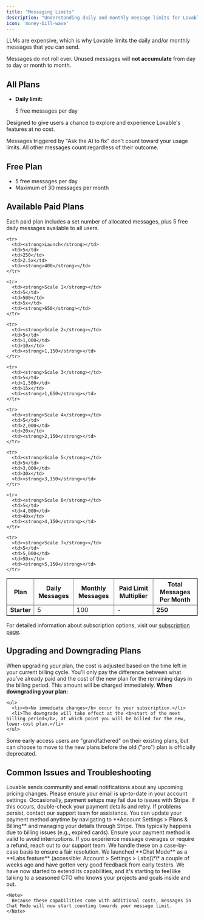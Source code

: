 ```yaml
---
title: "Messaging Limits"
description: "Understanding daily and monthly message limits for Lovable"
icon: 'money-bill-wave'
---
```


LLMs are expensive, which is why Lovable limits the daily and/or monthly messages that you can send.

<Note>Messages do not roll over. Unused messages will **not accumulate** from day to day or month to month.</Note>

## All Plans

* **Daily limit:**

  5 free messages per day

Designed to give users a chance to explore and experience Lovable's features at no cost.

<Note>
  Messages triggered by "Ask the AI to fix" don't count toward your usage limits.&#x20;
  All other messages count regardless of their outcome.
</Note>

## Free Plan

* 5 free messages per day
* Maximum of 30 messages per month

## Available Paid Plans

Each paid plan includes a set number of allocated messages, plus 5 free daily messages available to all users.

<table border="1">
  <thead>
    <tr>
      <th>Plan</th>
      <th>Daily Messages</th>
      <th>Monthly Messages</th>
      <th>Paid Limit Multiplier</th>
      <th>Total Messages Per Month</th>
    </tr>
  </thead>

  <tbody>
    <tr>
      <td><strong>Starter</strong></td>
      <td>5</td>
      <td>100</td>
      <td>-</td>
      <td><strong>250</strong></td>
    </tr>

    <tr>
      <td><strong>Launch</strong></td>
      <td>5</td>
      <td>250</td>
      <td>2.5x</td>
      <td><strong>400</strong></td>
    </tr>

    <tr>
      <td><strong>Scale 1</strong></td>
      <td>5</td>
      <td>500</td>
      <td>5x</td>
      <td><strong>650</strong></td>
    </tr>

    <tr>
      <td><strong>Scale 2</strong></td>
      <td>5</td>
      <td>1,000</td>
      <td>10x</td>
      <td><strong>1,150</strong></td>
    </tr>

    <tr>
      <td><strong>Scale 3</strong></td>
      <td>5</td>
      <td>1,500</td>
      <td>15x</td>
      <td><strong>1,650</strong></td>
    </tr>

    <tr>
      <td><strong>Scale 4</strong></td>
      <td>5</td>
      <td>2,000</td>
      <td>20x</td>
      <td><strong>2,150</strong></td>
    </tr>

    <tr>
      <td><strong>Scale 5</strong></td>
      <td>5</td>
      <td>3,000</td>
      <td>30x</td>
      <td><strong>3,150</strong></td>
    </tr>

    <tr>
      <td><strong>Scale 6</strong></td>
      <td>5</td>
      <td>4,000</td>
      <td>40x</td>
      <td><strong>4,150</strong></td>
    </tr>

    <tr>
      <td><strong>Scale 7</strong></td>
      <td>5</td>
      <td>5,000</td>
      <td>50x</td>
      <td><strong>5,150</strong></td>
    </tr>
  </tbody>
</table>

For detailed information about subscription options, visit our [subscription page](https://lovable.dev/pricing).

## Upgrading and Downgrading Plans

<AccordionGroup>
  <Accordion title="Upgrading">
    When upgrading your plan, the cost is adjusted based on the time left in your current billing cycle. You’ll only pay the difference between what you’ve already paid and the cost of the new plan for the remaining days in the billing period. This amount will be charged immediately.
  </Accordion>

  <Accordion title="Downgrading">
    <b>When downgrading your plan:</b>

    <ul>
      <li><b>No immediate changes</b> occur to your subscription.</li>
      <li>The downgrade will take effect at the <b>start of the next billing period</b>, at which point you will be billed for the new, lower-cost plan.</li>
    </ul>
  </Accordion>

  <Accordion title="Legacy Plans">
    Some early access users are "grandfathered" on their existing plans, but can choose to move to the new plans before the old ("pro") plan is officially deprecated.
  </Accordion>
</AccordionGroup>

## Common Issues and Troubleshooting

<AccordionGroup>
  <Accordion title="Pricing Changes or Charges">
    Lovable sends community and email notifications about any upcoming pricing changes. Please ensure your email is up-to-date in your account settings.
  </Accordion>

  <Accordion title="Errors During Payment Setup">
    Occasionally, payment setups may fail due to issues with Stripe. If this occurs, double-check your payment details and retry. If problems persist, contact our support team for assistance.
  </Accordion>

  <Accordion title="Change payment cards">
    You can update your payment method anytime by navigating to **Account Settings > Plans & Billing** and managing your details through Stripe.
  </Accordion>

  <Accordion title="Paid Users Losing Access">
    This typically happens due to billing issues (e.g., expired cards). Ensure your payment method is valid to avoid interruptions.
  </Accordion>

  <Accordion title="Resolving Overages or Refunds">
    If you experience message overages or require a refund, reach out to our support team. We handle these on a case-by-case basis to ensure a fair resolution.
  </Accordion>

  <Accordion title="Chat Mode credits consumption">
    We launched **Chat Mode** as a **Labs feature** (accessible: Account > Settings > Labs)\*\* a couple of weeks ago and have gotten very good feedback from early testers. We have now started to extend its capabilities, and it's starting to feel like talking to a seasoned CTO who knows your projects and goals inside and out.

    <Note>
      Because these capabilities come with additional costs, messages in Chat Mode will now start counting towards your message limit.
    </Note>
  </Accordion>
</AccordionGroup>